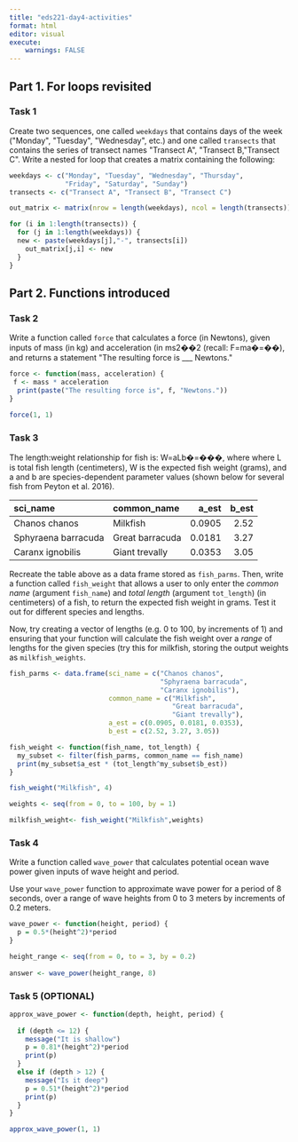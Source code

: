 ```yaml
---
title: "eds221-day4-activities"
format: html
editor: visual
execute:
    warnings: FALSE
---
```


## **Part 1. For loops revisited**

### **Task 1**

Create two sequences, one called `weekdays` that contains days of the week (\"Monday\", \"Tuesday\", \"Wednesday\", etc.) and one called `transects` that contains the series of transect names \"Transect A\", \"Transect B,\"Transect C\". Write a nested for loop that creates a matrix containing the following:

```r
weekdays <- c("Monday", "Tuesday", "Wednesday", "Thursday",
              "Friday", "Saturday", "Sunday")
transects <- c("Transect A", "Transect B", "Transect C")

out_matrix <- matrix(nrow = length(weekdays), ncol = length(transects))

for (i in 1:length(transects)) {
  for (j in 1:length(weekdays)) {
  new <- paste(weekdays[j],"-", transects[i])
    out_matrix[j,i] <- new
  }
}
```

## **Part 2. Functions introduced**

### **Task 2**

Write a function called `force` that calculates a force (in Newtons), given inputs of mass (in kg) and acceleration (in ms2��2 (recall: F=ma�=��), and returns a statement \"The resulting force is \_\_\_ Newtons.\"

```r
force <- function(mass, acceleration) {
 f <- mass * acceleration
  print(paste("The resulting force is", f, "Newtons."))
}

force(1, 1)
```

### **Task 3**

The length:weight relationship for fish is: W=aLb�=���, where where L is total fish length (centimeters), W is the expected fish weight (grams), and a and b are species-dependent parameter values (shown below for several fish from Peyton et al. 2016).

| sci_name            | common_name     |  a_est | b_est |
|:--------------------|:----------------|-------:|------:|
| Chanos chanos       | Milkfish        | 0.0905 |  2.52 |
| Sphyraena barracuda | Great barracuda | 0.0181 |  3.27 |
| Caranx ignobilis    | Giant trevally  | 0.0353 |  3.05 |

Recreate the table above as a data frame stored as `fish_parms`. Then, write a function called `fish_weight` that allows a user to only enter the *common name* (argument `fish_name`) and *total length* (argument `tot_length`) (in centimeters) of a fish, to return the expected fish weight in grams. Test it out for different species and lengths.

Now, try creating a vector of lengths (e.g. 0 to 100, by increments of 1) and ensuring that your function will calculate the fish weight over a *range* of lengths for the given species (try this for milkfish, storing the output weights as `milkfish_weights`.

```r
fish_parms <- data.frame(sci_name = c("Chanos chanos", 
                                      "Sphyraena barracuda", 
                                      "Caranx ignobilis"),
                         common_name = c("Milkfish",
                                         "Great barracuda",
                                         "Giant trevally"),
                         a_est = c(0.0905, 0.0181, 0.0353),
                         b_est = c(2.52, 3.27, 3.05))
```

```r
fish_weight <- function(fish_name, tot_length) {
  my_subset <- filter(fish_parms, common_name == fish_name)
  print(my_subset$a_est * (tot_length^my_subset$b_est))
}

fish_weight("Milkfish", 4)
```

```r
weights <- seq(from = 0, to = 100, by = 1)

milkfish_weight<- fish_weight("Milkfish",weights)
```

### **Task 4**

Write a function called `wave_power` that calculates potential ocean wave power given inputs of wave height and period.

Use your `wave_power` function to approximate wave power for a period of 8 seconds, over a range of wave heights from 0 to 3 meters by increments of 0.2 meters.

```r
wave_power <- function(height, period) {
  p = 0.5*(height^2)*period
}

height_range <- seq(from = 0, to = 3, by = 0.2)
  
answer <- wave_power(height_range, 8) 
```

### **Task 5 (OPTIONAL)**

```r
approx_wave_power <- function(depth, height, period) {
  
  if (depth <= 12) {
    message("It is shallow")
    p = 0.81*(height^2)*period
    print(p)
  }
  else if (depth > 12) {
    message("Is it deep")
    p = 0.51*(height^2)*period
    print(p)
  }
}

approx_wave_power(1, 1)
```
